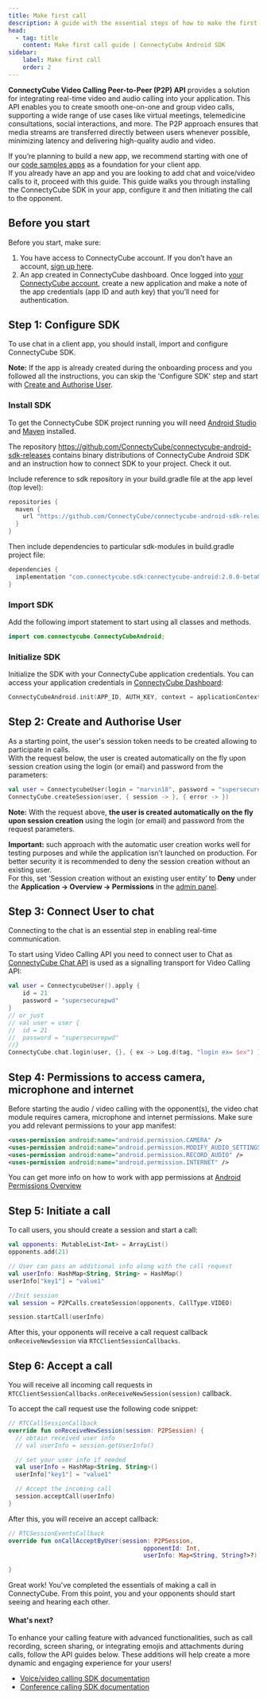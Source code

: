 ```yaml
---
title: Make first call
description: A guide with the essential steps of how to make the first call via ConnectyCube Android Video SDK - from session creation to initialising and accepting the call
head:
  - tag: title
    content: Make first call guide | ConnectyCube Android SDK
sidebar: 
    label: Make first call
    order: 2
---
```



**ConnectyCube Video Calling Peer-to-Peer (P2P) API** provides a solution for integrating real-time video and audio calling into your application. This API enables you to create smooth one-on-one and group video calls, supporting a wide range of use cases like virtual meetings, telemedicine consultations, social interactions, and more. The P2P approach ensures that media streams are transferred directly between users whenever possible, minimizing latency and delivering high-quality audio and video. 

If you’re planning to build a new app, we recommend starting with one of our [code samples apps](/android/getting-started/code-samples/) as a foundation for your client app.    
If you already have an app and you are looking to add chat and voice/video calls to it, proceed with this guide. This guide walks you through installing the ConnectyCube SDK in your app, configure it and then initiating the call to the opponent.

## Before you start

Before you start, make sure:
1. You have access to ConnectyCube account. If you don’t have an account, [sign up here](https://admin.connectycube.com/register).
2. An app created in ConnectyCube dashboard. Once logged into [your ConnectyCube account](https://admin.connectycube.com/signin), create a new application and make a note of the app credentials (app ID and auth key) that you’ll need for authentication.

## Step 1: Configure SDK

To use chat in a client app, you should install, import and configure ConnectyCube SDK.

<div style={{
  fontSize: "0.9em",
  color: "#666",
  backgroundColor: "#f0f4ff",
  borderLeft: "4px solid #ccc",
  paddingLeft: "10px",
  marginTop: "10px"
}}>
  <strong>Note:</strong> If the app is already created during the onboarding process and you followed all the instructions, you can skip the 'Configure SDK' step and start with <a href="#step-2-create-and-authorise-user">Create and Authorise User</a>.
</div>

### Install SDK

To get the ConnectyCube SDK project running you will need [Android Studio](https://developer.android.com/studio/) and [Maven](https://maven.apache.org/) installed.

The repository https://github.com/ConnectyCube/connectycube-android-sdk-releases contains binary distributions of ConnectyCube Android SDK and an instruction how to connect SDK to your project. Check it out.

Include reference to sdk repository in your build.gradle file at the app level (top level):

```groovy
repositories {
  maven {
    url "https://github.com/ConnectyCube/connectycube-android-sdk-releases/raw/master/"
  }
}
```

Then include dependencies to particular sdk-modules in build.gradle project file:

```groovy
dependencies {
  implementation "com.connectycube.sdk:connectycube-android:2.0.0-beta05"
}
```

### Import SDK

Add the following import statement to start using all classes and methods.

```kotlin
import com.connectycube.ConnectyCubeAndroid;
```

### Initialize SDK

Initialize the SDK with your ConnectyCube application credentials. You can access your application credentials in [ConnectyCube Dashboard](https://admin.connectycube.com):

```kotlin
ConnectyCubeAndroid.init(APP_ID, AUTH_KEY, context = applicationContext)
```


## Step 2: Create and Authorise User

As a starting point, the user's session token needs to be created allowing to participate in calls.    
With the request below, the user is created automatically on the fly upon session creation using the login (or email) and password from the parameters: 

```kotlin
val user = ConnectycubeUser(login = "marvin18", password = "supersecurepwd")
ConnectyCube.createSession(user, { session -> }, { error -> })
```

**Note:** With the request above, __the user is created automatically on the fly upon session creation__ using the login (or email) and password from the request parameters.

<div style={{
  fontSize: "0.75em",
  color: "#666",
  backgroundColor: "#f0f4ff",
  borderLeft: "4px solid #ccc",
  paddingLeft: "10px",
  marginTop: "20px"
}}>

  <strong>Important:</strong> such approach with the automatic user creation works well for testing purposes and while the application isn’t launched on production. For better security it is recommended to deny the session creation without an existing user.    
  For this, set ‘Session creation without an existing user entity’ to **Deny** under the **Application -> Overview -> Permissions** in the [admin panel](https://admin.connectycube.com/apps). 
</div>

## Step 3: Connect User to chat

Connecting to the chat is an essential step in enabling real-time communication.

To start using Video Calling API you need to connect user to Chat as [ConnectyCube Chat API](/android/messaging) is used as a signalling transport for Video Calling API:

```kotlin
val user = ConnectycubeUser().apply {
    id = 21
    password = "supersecurepwd"
}
// or just
// val user = user {
//	id = 21
//	password = "supersecurepwd"
//}
ConnectyCube.chat.login(user, {}, { ex -> Log.d(tag, "login ex= $ex") })
```

## Step 4: Permissions to access camera, microphone and internet

Before starting the audio / video calling with the opponent(s), the video chat module requires camera, microphone and internet permissions. Make sure you add relevant permissions to your app manifest:

```xml
<uses-permission android:name="android.permission.CAMERA" />
<uses-permission android:name="android.permission.MODIFY_AUDIO_SETTINGS" />
<uses-permission android:name="android.permission.RECORD_AUDIO" />
<uses-permission android:name="android.permission.INTERNET" />
```

You can get more info on how to work with app permissions at [Android Permissions Overview](https://developer.android.com/guide/topics/permissions/overview)

## Step 5: Initiate a call

To call users, you should create a session and start a call:

```kotlin
val opponents: MutableList<Int> = ArrayList()
opponents.add(21)

// User can pass an additional info along with the call request
val userInfo: HashMap<String, String> = HashMap()
userInfo["key1"] = "value1"

//Init session
val session = P2PCalls.createSession(opponents, CallType.VIDEO)

session.startCall(userInfo)

```

After this, your opponents will receive a call request callback `onReceiveNewSession` via `RTCClientSessionCallbacks`.

## Step 6: Accept a call

You will receive all incoming call requests in `RTCClientSessionCallbacks.onReceiveNewSession(session)` callback.

To accept the call request use the following code snippet:

```kotlin
// RTCCallSessionCallback
override fun onReceiveNewSession(session: P2PSession) {
  // obtain received user info
  // val userInfo = session.getUserInfo()

  // set your user info if needed
  val userInfo = HashMap<String, String>()
  userInfo["key1"] = "value1"

  // Accept the incoming call
  session.acceptCall(userInfo)
}
```

After this, you will receive an accept callback:

```kotlin
// RTCSessionEventsCallback
override fun onCallAcceptByUser(session: P2PSession, 
									  opponentId: Int, 
									  userInfo: Map<String, String?>?) {

}
```

Great work! You've completed the essentials of making a call in ConnectyCube. From this point, you and your opponents should start seeing and hearing each other.

#### What's next? 

To enhance your calling feature with advanced functionalities, such as call recording, screen sharing, or integrating emojis and attachments during calls, follow the API guides below. These additions will help create a more dynamic and engaging experience for your users!
* [Voice/video calling SDK documentation](/android/videocalling)
* [Conference calling SDK documentation](/android/videocalling-conference)